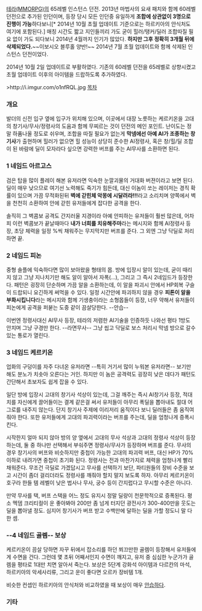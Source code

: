 [[테라(MMORPG)]]의 65레벨 인스턴스 던전. 2013년 마법사의 요새 패치와 함께 60레벨 던전으로 추가된 인던이며, 등장 당시 모든 인던중 유일하게 '''조합에 상관없이 3명으로 진행이 가능'''하다보니[* 2014년 10월 초월 업데이트 기준으로는 하르키아의 안식처도 여기에 포함된다.] 매칭 시간도 짧고 지인들끼리 가도 굳이 힐러/탱커/딜러 조합따질 필요 없이 가도 되다보니 2014년 4월까지 인기가 많았다. '''하지만 그후 정확히 3개월 뒤에 삭제되었다.'''~~이보시오 블루홀 양반!~~ 2014년 7월 초월 업데이트와 함께 삭제된 인스턴스 던전이었다.

2014년 10월 2일 업데이트로 부활하였다. 기존의 60레벨 던전을 65레벨로 상향시켰고 초월 업데이트 이후의 아이템을 드랍하도록 추가하였다.

>http://i.imgur.com/o1nfRQL.jpg
[[목차]]

=== 개요 ===
발더의 신전 입구 옆에 입구가 위치해 있으며, 이곳에서 대장 노릇하는 케르키온을 고대의 창기사/무사/정령사의 도움과 함께 무찌르는 것이 던전의 메인 포인트. 난이도는 정말 하품나올 정도로 쉬우며, 조합을 따질 필요가 없는게 '''막넴에선 아예 AI가 조종하는 창기사'''가 출현하며 힐러가 없으면 힐 성능이 상당히 준수한 AI정령사, 혹은 창/힐/딜 조합이 된 바람에 딜이 모자라다 싶으면 강력한 버프를 주는 AI무사를 소환하면 된다.

=== 1 네임드 아르고스 ===
검은 탑을 많이 플레이 해본 유저라면 익숙한 눈깔괴물의 거대화 버젼이라고 보면 된다. 딜이 매우 낮으므로 여기선 노력해도 죽기가 힘든데, 대신 이놈이 쏘는 레이저는 경직 확률이 있으며 가끔 무적화된뒤 '''벽에 갇힌체 악몽에 시달려라!!!'''라고 소리치며 양쪽에서 벽을 천천히 소환하여 안에 갇힌 유저들에게 잡다한 공격을 한다. 

솔직히 그 벽콤보 공격도 간지러울 지경이라 아예 안피하는 유저들이 훨씬 많은데, 어차피 이런 벽콤보가 끝날때마다 '''내가 너희를 치유해주마'''라는 메시지와 함께 AI정령사 등장, 초당 체력을 일정 %씩 채워주는 무지막지만 버프를 준다. 그 외엔 그냥 닥딜로 처리하면 끝.

=== 2 네임드 피논 ===
중형 솔플에 익숙하다면 많이 보아왔을 형태의 몹. 방에 입장시 알이 있는데, 굳이 때리지 않고 그냥 지나치기만 해도 알이 알아서 자폭(...), 그리고 그 즉시 2네임드가 등장한다. 패턴은 굉장히 단순하며 가끔 알을 소환하는데, 이 알을 파괴시 안에서 HP회복 구슬이 드랍되니 요긴하게 써먹을 수 있다. 일정 시간안에 파괴하지 않을 경우 '''피톤이 알을 부화시킵니다'''라는 메시지와 함께 기생충이라는 소형몹들이 등장, 너무 약해서 유저들이 피논에게 공격을 퍼붇는 도중 같이 끔살당한다. --안습--

이번엔 정령사대신 AI무사 등장, 테라의 저렴한 AI기술을 인증하듯 나와선 평타 1방도 안치며 그냥 구경만 한다. --라면무사-- 그냥 씹고 닥딜로 보스 처리시 막넴 방으로 갈수 있는 통로가 열린다.

=== 3 네임드 케르키온 ===
업화의 구덩이를 자주 다녀온 유저라면 --특히 거기서 많이 누워본 유저라면-- 보기만 해도 분노가 치솟아 오른다는 거인. 하지만 이 놈은 공격력도 굉장히 낮은 데다가 패턴도 간단해서 초보자도 쉽게 잡을 수 있다. 

일단 방에 입장시 고대의 창기사 석상이 있는데, 그걸 깨주는 즉시 AI창기사 등장, 적대치를 자신에게 끌어들이는 결계 같은걸 써서 유저들이 아무리 폭딜을 뽑아내도 절대 어그로를 내주지 않는다. 단지 창기사 주제에 이리저리 움직이다 보니 딜러들은 좀 움직여 줘야 한다. 또한 유저들에게 고대의 파괴력이라는 버프를 주는데, 딜을 엄청나게 증폭시킨다.

시작한지 얼마 되지 않아 방의 양 옆에서 고대의 무사 석상과 고대의 정령사 석상이 등장하는데, 둘 중 하나만 선택해서 부숴주면 정령사/무사가 등장하며 버프를 준다. 무사의 경우 창기사의 버프와 비슷하지만 중첩이 가능한 고대의 파괴력 버프, 대신 HP가 70%이하로 내려가면 중첩이 초기화 된다. 정령사는 전과 마찬가지로 체력을 엄청나게 빨리 채워준다. 무조건 극딜로 가겠답시고 무사를 선택하기 보단, 파티원들의 장비 수준을 보고 시간이 좀더 걸리더라도 정령사를 깨줘야 할지 말지 보도록 하자. 아무리 케르키온이 호구라 한들 템 레벨이 낮은 법사나 무사, 궁수 등이 간지럽다고 무시할 수준은 아니다.

만약 무사를 택, 버프 스택을 어느 정도 유지시 정말 딜량이 천문학적으로 증폭된다. 평소 멕뎀 크리티컬이 운 좋아봐야 200만 좀 넘게 터지던 광전사가 300-400만을 웃도는 딜을 뽑아낼 정도. 심지어 창기사가 버프 받고 수백만에 달하는 딜을 가할 정도니 말 다한 셈. 


=== --4 네임드 골렘-- 보상 ===

케르키온이 끔살 당하면 자꾸 뒤에서 잡소리를 하던 쬐끄만한 골렘이 등장해서 유저들에게 수면을 건다. 그런데 몇 초뒤 어째서인지 수면이 깨지고, 유저 중 심심한 누군가가 골렘을 평타로 1대만 치면 알아서 죽는다. 보상은 5단계 강화석 아이템과 다르칸의 마석, 하르키아의 악세사리류, 그리고 운이 좋다면 오르카 장비템 1개. 

비슷한 컨셉인 하르키아의 안식처와 비교하였을 때 보상이 매우 [[안습]]하다.
=== 기타 ===

